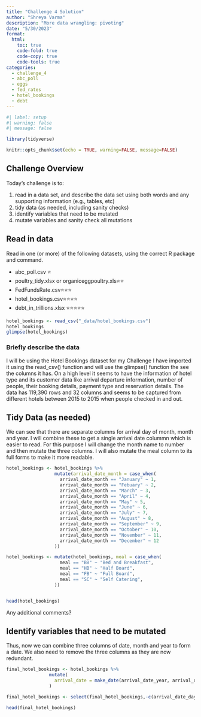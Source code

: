 ```yaml
---
title: "Challenge 4 Solution"
author: "Shreya Varma"
description: "More data wrangling: pivoting"
date: "5/30/2023"
format:
  html:
    toc: true
    code-fold: true
    code-copy: true
    code-tools: true
categories:
  - challenge_4
  - abc_poll
  - eggs
  - fed_rates
  - hotel_bookings
  - debt
---
```


```r
#| label: setup
#| warning: false
#| message: false

library(tidyverse)

knitr::opts_chunk$set(echo = TRUE, warning=FALSE, message=FALSE)
```

## Challenge Overview

Today's challenge is to:

1)  read in a data set, and describe the data set using both words and any supporting information (e.g., tables, etc)
2)  tidy data (as needed, including sanity checks)
3)  identify variables that need to be mutated
4)  mutate variables and sanity check all mutations

## Read in data

Read in one (or more) of the following datasets, using the correct R package and command.

-   abc_poll.csv ⭐
-   poultry_tidy.xlsx or organiceggpoultry.xls⭐⭐
-   FedFundsRate.csv⭐⭐⭐
-   hotel_bookings.csv⭐⭐⭐⭐
-   debt_in_trillions.xlsx ⭐⭐⭐⭐⭐

```r
hotel_bookings <- read_csv("_data/hotel_bookings.csv")
hotel_bookings
glimpse(hotel_bookings)

```

### Briefly describe the data

I will be using the Hotel Bookings dataset for my Challenge I have imported it using the read_csv() function and will use the glimpse() function the see the columns it has. On a high level it seems to have the information of hotel type and its customer data like arrival departure information, number of people, their booking details, payment type and reservation details. The data has 119,390 rows and 32 columns and seems to be captured from different hotels between 2015 to 2015 when people checked in and out.

## Tidy Data (as needed)

We can see that there are separate columns for arrival day of month, month and year. I will combine these to get a single arrival date colummn which is easier to read. For this purpose I will change the month name to number and then mutate the three columns. I will also mutate the meal column to its full forms to make it more readable.

```r

hotel_bookings <- hotel_bookings %>%
                  mutate(arrival_date_month = case_when(
                    arrival_date_month == "January" ~ 1,
                    arrival_date_month == "Febuary" ~ 2,
                    arrival_date_month == "March" ~ 3,
                    arrival_date_month == "April" ~ 4,
                    arrival_date_month == "May" ~ 5,
                    arrival_date_month == "June" ~ 6,
                    arrival_date_month == "July" ~ 7,
                    arrival_date_month == "August" ~ 8,
                    arrival_date_month == "September" ~ 9,
                    arrival_date_month == "October" ~ 10,
                    arrival_date_month == "November" ~ 11,
                    arrival_date_month == "December" ~ 12
                  ))

hotel_bookings <- mutate(hotel_bookings, meal = case_when(
                    meal == "BB" ~ "Bed and Breakfast",
                    meal == "HB" ~ "Half Board",
                    meal == "FB" ~ "Full Board",
                    meal == "SC" ~ "Self Catering",
                  ))


head(hotel_bookings)

```

Any additional comments?

## Identify variables that need to be mutated

Thus, now we can combine three columns of date, month and year to form a date. We also need to remove the three columns as they are now redundant. 

```r




final_hotel_bookings <- hotel_bookings %>%
                mutate(
                  arrival_date = make_date(arrival_date_year, arrival_date_month, arrival_date_day_of_month)
                ) 

final_hotel_bookings <- select(final_hotel_bookings,-c(arrival_date_day_of_month, arrival_date_month, arrival_date_year))

head(final_hotel_bookings)



```

